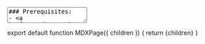 
<TextArea>
### Prerequisites:
- <a href="/python/python-basics">Python: Basics</a>
{/* - <a href="/vexexp/psuedo-code-intro">Pseudocode Intro</a> */}

<br />
<br />
# What is a Function?
A function is a block of code we give a name, that only runs when we tell it to, and only has the data we give it. Functions can return data
during or at the end of their execution. 

Oftentimes we will write code that is frequently repeated, widly useful, or that we write to help us do something else. Functions allow us to
give that code a name, and focus on where or how we use it.

## Functions Intro
A function needs to be defined *somewhere* for us to use it, because the computer needs to know what to do whenever we use it. Some functions,
such as ```print``` or ```input``` are given to us by Python. A function will usually consist of a **name**, a set of **parameters** (this
can be empty), and some **code**. We decide the **name** of a function, it's **parameters**, and its **code**.

We refer to defining or creating functions as "declaration". In python functions are *declared* using the ```def``` keyword followed by the
name of the function. Once we have the name, we place the set of parameters within a pair of parentheses. Parameters are the names of the
variables we want the function to accept. A parameter can only be used within the function it was declared with. After that, any code within
the *scope* of the function definition becomes the function's code. Python uses indentation to determine scope. 

We refer to using a function as "calling" it, and we *call* functions by using the function's name followed by the parameters we want to give
it enclosed in parentheses. If we have no parameters, the parentheses remain empty. We call filling in a function's parameters "passing" the
function values. When a function is called, we leave whatever section of code called it and go to the function's definition. When the function
finishes, any data returned gets placed in the spot it was called from.

## Functions in Python
Here's an example function in Python:

<PythonScriptRenderer
    code={`def my_function():
    print("Isn't this cool?")`}
    tooltips={tooltipConfig}
    theme="dark"
    showLineNumbers={true}
    copyButton={true}
    className="mb-6"
/>

In this example the function name is ```my_function```, the list of parameters is empty, and the code is a single print statement. Let's call
the function and see its output.

Output:
<Terminal>
Isn't this cool?
</Terminal>

Our output was pretty simple. Let's add a parameter:

<PythonScriptRenderer
    code={`def my_function(startMessage):
    print(startMessage)
    print("Isn't this cool?")`}
    tooltips={tooltipConfig}
    theme="dark"
    showLineNumbers={true}
    copyButton={true}
    className="mb-6"
/>

Now let's call this function and pass it a parameter, then follow what happens. 

<PythonScriptRenderer
    code={`def my_function(startMessage):
    print(startMessage)
    print("Isn't this cool?")

my_function("I can make sandwiches!")`}
    tooltips={tooltipConfig}
    theme="dark"
    showLineNumbers={true}
    copyButton={true}
    className="mb-6"
/>

Output:
<Terminal>
I can make sandwiches!
Isn't this cool?
</Terminal>

Python reads the file from top to bottom. The function definition does get "run", but it doesn't do anything unless we call it so nothing
actually happens. On line 5, we call the function. Python goes back to line 1, and sets ```startMessage``` to "I can make sandwiches!".
Then, it runs the code inside of ```my_function``` - printing ```startMessage``` and then printing "Isn't this cool?". 

## Returning from Functions in Python
So we can make a basic function, and throw some code in it, but what if we want to perform some operation that produces data? Like a
calculation or checking the status of a device? How would we return this data?

In Python, as most other languages, we use the ```return``` keyword. The ```return``` keyword is provided by python and can only be used
within the scope of a Python function. If the Python interpreter ever goes to a line with the ```return``` keyword, it will exit the function
from that position, and return to where the function was called with whatever value that follows the return function. Let's make a function to
multiply a list of numbers, and try and see what the value returns as:

<PythonScriptRenderer
    code={`def multiply_list(our_list):
    value = 1
    for number in our_list:
        value = value * number
    return value`}
    tooltips={tooltipConfig}
    theme="dark"
    showLineNumbers={true}
    copyButton={true}
    className="mb-6"
/>

Now test this function!

<PythonScriptRenderer
    code={`def multiply_list(our_list):
    value = 1
    for number in our_list:
        value = value * number
    return value

number_list = [4, 5, 2, 6, 4, 5]
multiply_list(number_list)`}
    tooltips={tooltipConfig}
    theme="dark"
    showLineNumbers={true}
    copyButton={true}
    className="mb-6"
/>

You'll notice that this code doesn't actually give you any result, or print anything out. This is because of how ```return``` works. The
return value basically substitutes the call to the function, so if we don't do something with that value Python just ignores it the same way
it would ignore any other number. Let's print it out:

<PythonScriptRenderer
    code={`def multiply_list(our_list):
    value = 1
    for number in our_list:
        value = value * number
    return value

number_list = [4, 5, 2, 6, 4, 5]
print(multiply_list(number_list)) # This becomes "print(4800)" after the function ends`}
    tooltips={tooltipConfig}
    theme="dark"
    showLineNumbers={true}
    copyButton={true}
    className="mb-6"
/>

Output:
<Terminal>
4800
</Terminal>

Now it's working as we would expect. It's worth noting that you can return from a function at any point, stopping the function from running.

## What *are* Functions?
So you know how you can use functions, and how to write them, but what actually *is* a function? A function is actually just the location of
its code. When Python, or any other language, sees a function declaration it stores that code separately and waits for us to call it. 

This means that a function's name is actually just a variable with its address. What that means is that if we don't call a function, we can
store it in a variable, copy it, or change it. Let's see an example:

<PythonScriptRenderer
    code={`def multiply_list(our_list):
    value = 1
    for number in our_list:
        value = value * number
    return value

number_list = [4, 5, 2, 6, 4, 5]
a = multiply_list # set "a" equal to the address of "multiply_list"

print(a(number_list))`}
    tooltips={tooltipConfig}
    theme="dark"
    showLineNumbers={true}
    copyButton={true}
    className="mb-6"
/>

Output:
<Terminal>
4800
</Terminal>

This is why it's important that we actually call functions, and why we can't just ignore the parentheses if we have no parameters. 

## Scope & Functions
As we explained earlier, scope is the area to which stuff belongs, but there is a separate scope for code and data. The scope of code
determines the movement of the execution line through our control flow. So for instance, the code under an if statement isn't in the scope of
the rest of the program. But the data will be, so if we create a variable within an if-statement, it will remain in existence. 

<PythonScriptRenderer
    code={`print("Main scope")

if True:
    a = "If Scope"
    print(a)

print(a) # we can still use a`}
    tooltips={tooltipConfig}
    theme="dark"
    showLineNumbers={true}
    copyButton={true}
    className="mb-6"
/>

Output:
<Terminal>
Main scope
If Scope
If Scope
</Terminal>

This is not always the case with data. Functions have their own scope for both data and code, so something like this will error out:

<PythonScriptRenderer
    code={`print("Main scope")

def example():
    a = "If Scope"
    print(a)

example()

print(a)`}
    tooltips={tooltipConfig}
    theme="dark"
    showLineNumbers={true}
    copyButton={true}
    className="mb-6"
/>

Output:
<Terminal>
{`Main scope
If Scope
Traceback (most recent call last):
  File "c:\\Users\\waltba04\\Desktop\\test.py", line 9, in <module>
    print(a)
          ^ 
NameError: name 'a' is not defined`}
</Terminal>

<br />
We can move something out of the function's scope (or make sure a function can see it) by using the ```global``` keyword. Global adds
something to the scope for everything, but it can be dangerous as it might override other variables being used inside functions. Example:

<PythonScriptRenderer
    code={`print("Main scope")

def example():
    global a
    a = "Global Scope"
    print(a)

example()

print(a)`}
    tooltips={tooltipConfig}
    theme="dark"
    showLineNumbers={true}
    copyButton={true}
    className="mb-6"
/>

Output:
<Terminal>
Main scope
Global Scope
Global Scope
</Terminal>

<br />
When do we use functions? We want to use functions when they make code easier to understand, quicker to write, easier to debug, or allow us to
make things more modular. 

For example, we might have some code that looks like this:

```
set var_a to 10
set var_b to 8
set var_c to square_root(var_a*var_a + var_b*var_b)
```
<br />
This is an implementation of the Pythagorean Theorem. First, notice that there's some functions already present. We didn't write the code for
```square_root```, but we can use it. Now, if we needed to perform this operation a lot, for instance we were calculating a lot of triangles,
this code could quickly become messy. For example what if we wanted the perimeter of a triangle, made out of triangles?

![image](https://github.com/user-attachments/assets/dc865078-7e2a-446e-89a0-abed2f7fa451 "One big shape made out of several triangles")

If we wanted to calculate this, we would first need to identify our sides and their lengths, then calculate each side of the red triangle, and
then add them. Let's do that.

```
set var_a to 2.79
set var_b to 4.21
set side_1 to square_root(var_a*var_a + var_b*var_b)

set var_c to 7.78
set var_d to 4.62
set side_2 to square_root(var_c*var_c + var_b*var_d)

set var_e to 1.8
set var_f to 3.14
set side_3 to square_root(var_e*var_e + var_f*var_f)

set perimeter to side_1 + side_2 + side_3
print perimeter
```

<br />
Reading this, it's messy. We have repeated the code several times, and every time we do that there's a chance we mess it up. In fact, there's
a bug in this example code! Try and find it by reading the code. 

<br />
Now, let's replace that with a function and see the difference:

```
define pythagorean_theorem(var_1, var_2)
    return square_root(var_1*var_1 + var_2*var_2)

set side_1 to pythagorean_theorem(2.79, 4.21)
set side_2 to pythagorean_theorem(7.78, 4.62)
set side_3 to pythagorean_theorem(1.8, 3.14)

set perimeter to side_1 + side_2 + side_3
print perimeter
```

<br />
Now the code is shorter and simpler, and if there *was* an error in the function we would only need to check and fix it in one place.

<br />
# Function Summary
So with that we have a very quick introduction to functions in Python! Functions can enable us to have sleek and maintainable code, while
reducing errors and writing time.

## Notes
- Functions only run when called
- Functions allow us to re-use code, reducing errors and making things easier
- Functions can accept and return data
- Functions have a **name**, set of **parameters**, and **code**
- Functions can be passed as variables

<br />
# Links and Further Reading
 - [https://www.w3schools.com/python/python_functions.asp](https://www.w3schools.com/python/python_functions.asp)
 - [https://docs.python.org/3.11/tutorial/controlflow.html#defining-functions](https://docs.python.org/3.11/tutorial/controlflow.html#defining-functions)
</TextArea>

export default function MDXPage({ children }) {
  return <MdxLayout>{children}</MdxLayout>
}